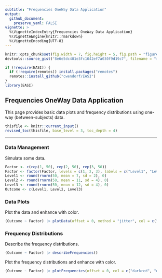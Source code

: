 ```yaml
---
subtitle: "Frequencies OneWay Data Application"
output:
  github_document:
    preserve_yaml: FALSE
vignette: >
  %\VignetteIndexEntry{Frequencies OneWay Data Application}
  %\VignetteEngine{knitr::rmarkdown}
  %\VignetteEncoding{UTF-8}
---
```


```r
knitr::opts_chunk$set(fig.width = 7, fig.height = 5, fig.path = "figures/", echo = TRUE, warning = FALSE, message = FALSE)
devtools::source_gist("8e6e5dc401e3fc1042ef7a030f9d19c7", filename = "revised_toc.R")
```

```r
if (!require(EASI)) {
  if (!require(remotes)) install.packages("remotes")
  remotes::install_github("cwendorf/EASI")
}
library(EASI)
```

## Frequencies OneWay Data Application

This page provides basic data plots and frequency distributions using one-way (between-subjects) data.

```r
thisfile <- knitr::current_input()
revised_toc(thisfile, base_level = 3, toc_depth = 4)
```

---

### Data Management

Simulate some data.
```r
Factor <- c(rep(1, 50), rep(2, 50), rep(3, 50))
Factor <- factor(Factor, levels = c(1, 2, 3), labels = c("Level1", "Level2", "Level3"))
Level1 <- round(rnorm(50, mean = 7, sd = 2), 0)
Level2 <- round(rnorm(50, mean = 11, sd = 4), 0)
Level3 <- round(rnorm(50, mean = 12, sd = 4), 0)
Outcome <- c(Level1, Level2, Level3)
```

### Data Plots

Plot the data and enhance with color.
```r
(Outcome ~ Factor) |> plotData(offset = 0, method = "jitter", col = c("darkred", "darkblue", "darkgoldenrod"))
```

### Frequency Distributions

Describe the frequency distributions.
```r
(Outcome ~ Factor) |> describeFrequencies()
```

Plot the frequency distributions and enhance with color.
```r
(Outcome ~ Factor) |> plotFrequencies(offset = 0, col = c("darkred", "darkblue", "darkgoldenrod"))
```
